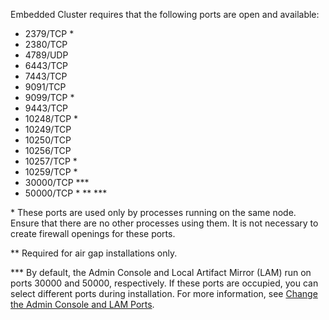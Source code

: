 Embedded Cluster requires that the following ports are open and available:

* 2379/TCP &#42;
* 2380/TCP
* 4789/UDP
* 6443/TCP
* 7443/TCP
* 9091/TCP
* 9099/TCP &#42;
* 9443/TCP
* 10248/TCP &#42;
* 10249/TCP
* 10250/TCP
* 10256/TCP
* 10257/TCP &#42;
* 10259/TCP &#42;
* 30000/TCP &#42;&#42;&#42;
* 50000/TCP &#42; &#42;&#42; &#42;&#42;&#42;

&#42; These ports are used only by processes running on the same node. Ensure that there are no other processes using them. It is not necessary to create firewall openings for these ports. 

&#42;&#42; Required for air gap installations only.

&#42;&#42;&#42; By default, the Admin Console and Local Artifact Mirror (LAM) run on ports 30000 and 50000, respectively. If these ports are occupied, you can select different ports during installation. For more information, see [Change the Admin Console and LAM Ports](/enterprise/installing-embedded#adm-lam-ports).